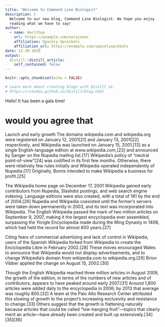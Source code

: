 ```yaml
---
title: "Welcome to Command Line Biologist"
description: |
  Welcome to our new blog, Command Line Biologist. We hope you enjoy 
  reading what we have to say!
author:
  - name: Harithaa 
    url: https://example.com/norajones
    affiliation: Spacely Sprockets
    affiliation_url: https://example.com/spacelysprokets
date: 12-20-2020
output:
  distill::distill_article:
    self_contained: false
---
```


```r
knitr::opts_chunk$set(echo = FALSE)

# Learn more about creating blogs with Distill at:
# https://rstudio.github.io/distill/blog.html

```



Hello! It has been a gala time!


# would you agree that 
  
  Launch and early growth
The domains wikipedia.com and wikipedia.org were registered on January 12, 2001[21] and January 13, 2001[22] respectively, and Wikipedia was launched on January 15, 2001,[13] as a single English-language edition at www.wikipedia.com,[23] and announced by Sanger on the Nupedia mailing list.[17] Wikipedia's policy of "neutral point-of-view"[24] was codified in its first few months. Otherwise, there were relatively few rules initially and Wikipedia operated independently of Nupedia.[17] Originally, Bomis intended to make Wikipedia a business for profit.[25]


The Wikipedia home page on December 17, 2001
Wikipedia gained early contributors from Nupedia, Slashdot postings, and web search engine indexing. Language editions were also created, with a total of 161 by the end of 2004.[26] Nupedia and Wikipedia coexisted until the former's servers were taken down permanently in 2003, and its text was incorporated into Wikipedia. The English Wikipedia passed the mark of two million articles on September 9, 2007, making it the largest encyclopedia ever assembled, surpassing the Yongle Encyclopedia made during the Ming Dynasty in 1408, which had held the record for almost 600 years.[27]

Citing fears of commercial advertising and lack of control in Wikipedia, users of the Spanish Wikipedia forked from Wikipedia to create the Enciclopedia Libre in February 2002.[28] These moves encouraged Wales to announce that Wikipedia would not display advertisements, and to change Wikipedia's domain from wikipedia.com to wikipedia.org.[29] Brion Vibber applied the change on August 15, 2002.[30]

Though the English Wikipedia reached three million articles in August 2009, the growth of the edition, in terms of the numbers of new articles and of contributors, appears to have peaked around early 2007.[31] Around 1,800 articles were added daily to the encyclopedia in 2006; by 2013 that average was roughly 800.[32] A team at the Palo Alto Research Center attributed this slowing of growth to the project's increasing exclusivity and resistance to change.[33] Others suggest that the growth is flattening naturally because articles that could be called "low-hanging fruit"—topics that clearly merit an article—have already been created and built up extensively.[34][35][36]